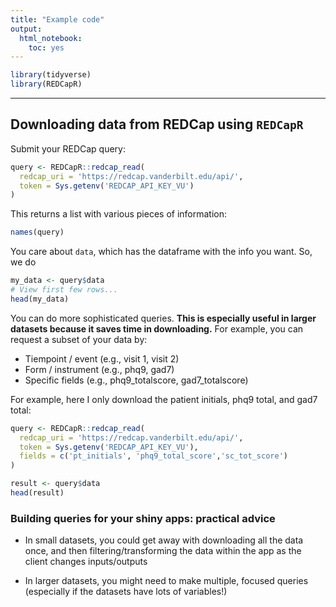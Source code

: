 ```yaml
---
title: "Example code"
output: 
  html_notebook: 
    toc: yes
---
```


```r
library(tidyverse)
library(REDCapR)
```

--------------------------------------------------------------------------------

## Downloading data from REDCap using `REDCapR`

Submit your REDCap query:

```r
query <- REDCapR::redcap_read(
  redcap_uri = 'https://redcap.vanderbilt.edu/api/',
  token = Sys.getenv('REDCAP_API_KEY_VU')
)
```

This returns a list with various pieces of information:

```r
names(query)
```

You care about `data`, which has the dataframe with the info you want. So, we do

```r
my_data <- query$data
# View first few rows...
head(my_data)
```
You can do more sophisticated queries. **This is especially useful in larger datasets because it saves time in downloading.** For example, you can request a 
subset of your data by:

- Tiempoint / event (e.g., visit 1, visit 2)
- Form / instrument (e.g., phq9, gad7)
- Specific fields (e.g., phq9_totalscore, gad7_totalscore)

For example, here I only download the patient initials, phq9 total, and gad7
total:

```r
query <- REDCapR::redcap_read(
  redcap_uri = 'https://redcap.vanderbilt.edu/api/',
  token = Sys.getenv('REDCAP_API_KEY_VU'),
  fields = c('pt_initials', 'phq9_total_score','sc_tot_score')
)

result <- query$data
head(result)
```

### Building queries for your shiny apps: practical advice 

- In small datasets, you could get away with downloading all the data once, and then filtering/transforming the data within the app as the client changes inputs/outputs

- In larger datasets, you might need to make multiple, focused queries (especially if the datasets have lots of variables!)
